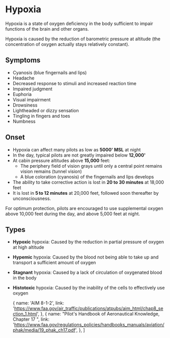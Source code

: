 

# Hypoxia

Hypoxia is a state of oxygen deficiency in the body sufficient to impair
functions of the brain and other organs.

Hypoxia is caused by the reduction of barometric pressure at altitude (the
concentration of oxygen actually stays relatively constant).

## Symptoms

-   Cyanosis (blue fingernails and lips)
-   Headache
-   Decreased response to stimuli and increased reaction time
-   Impaired judgment
-   Euphoria
-   Visual impairment
-   Drowsiness
-   Lightheaded or dizzy sensation
-   Tingling in fingers and toes
-   Numbness

## Onset

-   Hypoxia can affect many pilots as low as **5000' MSL** at night
-   In the day, typical pilots are not greatly impaired below **12,000'**
-   At cabin pressure altitudes above **15,000** feet:
    -   The periphery field of vision grays until only a central point remains
        vision remains (tunnel vision)
    -   A blue coloration (cyanosis) of the fingernails and lips develops
-   The ability to take corrective action is lost in **20 to 30 minutes** at
    18,000 feet
-   It is lost in **5 to 12 minutes** at 20,000 feet, followed soon thereafter
    by unconsciousness.

For optimum protection, pilots are encouraged to use supplemental oxygen above
10,000 feet during the day, and above 5,000 feet at night.

## Types

-   **Hypoxic** hypoxia: Caused by the reduction in partial pressure of oxygen
    at high altitude
-   **Hypemic** hypoxia: Caused by the blood not being able to take up and
    transport a sufficient amount of oxygen
-   **Stagnant** hypoxia: Caused by a lack of circulation of oxygenated blood in
    the body
-   **Histotoxic** hypoxia: Caused by the inability of the cells to effectively
    use oxygen

    {
        name: 'AIM 8-1-2',
        link: 'https://www.faa.gov/air_traffic/publications/atpubs/aim_html/chap8_section_1.html',
    },
    {
        name: "Pilot's Handbook of Aeronautical Knowledge, Chapter 17 ",
        link: 'https://www.faa.gov/regulations_policies/handbooks_manuals/aviation/phak/media/19_phak_ch17.pdf',
    },
]
